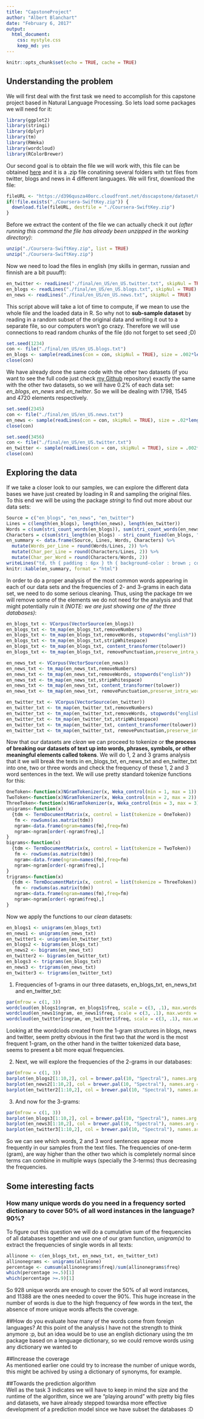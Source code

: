 ---
title: "CapstoneProject"
author: "Albert Blanchart"
date: "February 6, 2017"
output: 
  html_document: 
    css: mystyle.css
    keep_md: yes
---

```{r setup, include=FALSE}
knitr::opts_chunk$set(echo = TRUE, cache = TRUE)
```

## Understanding the problem

We will first deal with the first task we need to accomplish for this capstone project based in Natural Language Processing. So lets load some packages we will need for it:
```{r packageslist, message=FALSE, warning=FALSE}
library(ggplot2)
library(stringi)
library(dplyr)
library(tm)
library(RWeka)
library(wordcloud)
library(RColorBrewer)

```
Our second goal is to obtain the file we will work with, this file can be obtained [here](https://d396qusza40orc.cloudfront.net/dsscapstone/dataset/Coursera-SwiftKey.zip) and it is a .zip file conatining several folders with txt files from twitter, blogs and news in 4 different languages. We will first, download the file:
```{r filefolders}
fileURL <- "https://d396qusza40orc.cloudfront.net/dsscapstone/dataset/Coursera-SwiftKey.zip"
if(!file.exists("./Coursera-SwiftKey.zip")) {
  download.file(fileURL, destfile = "./Coursera-SwiftKey.zip")
}
```
Before we extract the content of the file we can actually check it out _(after running this command the file has already been unzipped in the working directory)_:
```{r zipcontent, echo=FALSE}
unzip("./Coursera-SwiftKey.zip", list = TRUE)
unzip("./Coursera-SwiftKey.zip")
```
Now we need to load the files in english (my skills in german, russian and finnish are a bit puuuff):
```{r readingEN, warning=FALSE, eval=FALSE}
en_twitter <- readLines("./final/en_US/en_US.twitter.txt", skipNul = TRUE)
en_blogs <- readLines("./final/en_US/en_US.blogs.txt", skipNul = TRUE)
en_news <- readLines("./final/en_US/en_US.news.txt", skipNul = TRUE)
```
This script above will take a lot of time to compute, if we mean to use the whole file and the loaded data in R. So why not to **sub-sample dataset** by reading in a random subset of the original data and writing it out to a separate file, so our computers won't go crazy. Therefore we will use connections to read random chunks of the file (do not forget to set seed ;D)  

```{r connection}
set.seed(1234)
con <- file("./final/en_US/en_US.blogs.txt")
en_blogs <- sample(readLines(con = con, skipNul = TRUE), size = .002*length(readLines(con = con, skipNul = TRUE)), replace = FALSE)
close(con)
```

We have already done the same code with the other two datasets (if you want to see the full code just check [my Github](https://github.com/Changomazo/Tokenization) repository) exactly the same with the other two datasets, so we will have 0.2% of each data set: *en_blogs*, *en_news* and *en_twitter*. So we will be dealing with 1798, 1545 and 4720 elements respectively.  

```{r therest, echo=FALSE, warning=FALSE, comment=FALSE}
set.seed(2345)
con <- file("./final/en_US/en_US.news.txt")
en_news <- sample(readLines(con = con, skipNul = TRUE), size = .02*length(readLines(con = con, skipNul = TRUE)), replace = FALSE)
close(con)

set.seed(3456)
con <- file("./final/en_US/en_US.twitter.txt")
en_twitter <- sample(readLines(con = con, skipNul = TRUE), size = .002*length(readLines(con = con, skipNul = TRUE)), replace = FALSE)
close(con)
```

## Exploring the data  
If we take a closer look to our samples, we can explore the different data bases we have just created by loading in R and sampling the original files. To this end we will be using the package *stringi* to find out more about our data sets:
```{r viewdataset,echo=FALSE}
Source = c("en_blogs", "en_news", "en_twitter")
Lines = c(length(en_blogs), length(en_news), length(en_twitter))
Words = c(sum(stri_count_words(en_blogs)), sum(stri_count_words(en_news)), sum(stri_count_words(en_twitter)))
Characters = c(sum(stri_length(en_blogs) - stri_count_fixed(en_blogs, " ")), sum(stri_length(en_news) - stri_count_fixed(en_news, " ")), sum(stri_length(en_twitter) - stri_count_fixed(en_twitter, " ")))
en_summary <- data.frame(Source, Lines, Words, Characters) %>%
  mutate(Words_per_Line = round(Words/Lines, 2)) %>%
  mutate(Char_per_Line = round(Characters/Lines, 2)) %>%
  mutate(Char_per_Word = round(Characters/Words, 2))
writeLines("td, th { padding : 6px } th { background-color : brown ; color : white; border : 1px solid white; } td { color : brown ; border : 1px solid brown }", con = "mystyle.css")
knitr::kable(en_summary, format = "html")
```
In order to do a proper analysis of the most common words appearing in each of our data sets and the frequencies of 2- and 3-grams in each data set, we need to do some serious cleaning. Thus, using the package _tm_ we will remove some of the elements we do not need for the analysis and that might potentially ruin it _(NOTE: we are just showing one of the three databases)_:

```{r remove}
en_blogs_txt <- VCorpus(VectorSource(en_blogs)) 
en_blogs_txt <- tm_map(en_blogs_txt,removeNumbers) 
en_blogs_txt <- tm_map(en_blogs_txt,removeWords, stopwords("english"))
en_blogs_txt <- tm_map(en_blogs_txt,stripWhitespace) 
en_blogs_txt <- tm_map(en_blogs_txt, content_transformer(tolower)) 
en_blogs_txt <- tm_map(en_blogs_txt, removePunctuation,preserve_intra_word_dashes = TRUE)
```

```{r removeothers, echo=FALSE}
en_news_txt <- VCorpus(VectorSource(en_news)) 
en_news_txt <- tm_map(en_news_txt,removeNumbers) 
en_news_txt <- tm_map(en_news_txt,removeWords, stopwords("english"))
en_news_txt <- tm_map(en_news_txt,stripWhitespace) 
en_news_txt <- tm_map(en_news_txt, content_transformer(tolower)) 
en_news_txt <- tm_map(en_news_txt, removePunctuation,preserve_intra_word_dashes = TRUE)

en_twitter_txt <- VCorpus(VectorSource(en_twitter)) 
en_twitter_txt <- tm_map(en_twitter_txt,removeNumbers) 
en_twitter_txt <- tm_map(en_twitter_txt,removeWords, stopwords("english"))
en_twitter_txt <- tm_map(en_twitter_txt,stripWhitespace) 
en_twitter_txt <- tm_map(en_twitter_txt, content_transformer(tolower)) 
en_twitter_txt <- tm_map(en_twitter_txt, removePunctuation,preserve_intra_word_dashes = TRUE)

```

Now that our datasets are _clean_ we can proceed to tokenize or **the process of breaking our datasets of text up into words, phrases, symbols, or other meaningful elements called tokens**. We will do 1, 2 and 3 grams analysis that it we will break the texts in en_blogs_txt, en_news_txt and en_twitter_txt into one, two or three words and check the frequency of these 1, 2 and 3 word sentences in the text. We will use pretty standard tokenize functions for this:

```{r tokenization}
OneToken<-function(x)NGramTokenizer(x, Weka_control(min = 1, max = 1))
TwoToken<-function(x)NGramTokenizer(x, Weka_control(min = 2, max = 2))
ThreeToken<-function(x)NGramTokenizer(x, Weka_control(min = 3, max = 3))
unigrams<-function(x)
  {tdm <- TermDocumentMatrix(x, control = list(tokenize = OneToken))
   fm <- rowSums(as.matrix(tdm))
   ngram<-data.frame(ngram=names(fm),freq=fm)
   ngram<-ngram[order(-ngram$freq),]
}
bigrams<-function(x)
  {tdm <- TermDocumentMatrix(x, control = list(tokenize = TwoToken))
   fm <- rowSums(as.matrix(tdm))
   ngram<-data.frame(ngram=names(fm),freq=fm)
   ngram<-ngram[order(-ngram$freq),]
}
trigrams<-function(x)
  {tdm <- TermDocumentMatrix(x, control = list(tokenize = ThreeToken))
   fm <- rowSums(as.matrix(tdm))
   ngram<-data.frame(ngram=names(fm),freq=fm)
   ngram<-ngram[order(-ngram$freq),]
}
```

Now we apply the functions to our _clean_ datasets:  

```{r tokenizedata}
en_blogs1 <- unigrams(en_blogs_txt)
en_news1 <- unigrams(en_news_txt)
en_twitter1 <- unigrams(en_twitter_txt)
en_blogs2 <- bigrams(en_blogs_txt)
en_news2 <- bigrams(en_news_txt)
en_twitter2 <- bigrams(en_twitter_txt)
en_blogs3 <- trigrams(en_blogs_txt)
en_news3 <- trigrams(en_news_txt)
en_twitter3 <- trigrams(en_twitter_txt)
```

1. Frequencies of 1-grams in our three datasets, en_blogs_txt, en_news_txt and en_twitter_txt: 

```{r onegram_wordcloud}
par(mfrow = c(1, 3))
wordcloud(en_blogs1$ngram, en_blogs1$freq, scale = c(3, .1), max.words = 50, random.order = FALSE, rot.per = .5, use.r.layout = FALSE, colors = brewer.pal(8, "Dark2"))
wordcloud(en_news1$ngram, en_news1$freq, scale = c(3, .1), max.words = 50, random.order = FALSE, rot.per = .5, use.r.layout = FALSE, colors = brewer.pal(8, "Dark2"))
wordcloud(en_twitter1$ngram, en_twitter1$freq, scale = c(3, .1), max.words = 50, random.order = FALSE, rot.per = .5, use.r.layout = FALSE, colors = brewer.pal(8, "Dark2"))
```

Looking at the wordclods created from the 1-gram structures in blogs, news and twitter, seem pretty obvious in the first two that *the* word is the most frequent 1-gram, on the other hand in the twitter tokenized data base, seems to present a bit more equal frequencies.

2. Next, we will explore the frequencies of the 2-grams in our databases:
```{r barplots2gram, fig.width=10}
par(mfrow = c(1, 3))
barplot(en_blogs2[1:10,2], col = brewer.pal(10, "Spectral"), names.arg = en_blogs2$ngram[1:10], horiz = TRUE, las = 2, main = "Blogs")
barplot(en_news2[1:10,2], col = brewer.pal(10, "Spectral"), names.arg = en_news2$ngram[1:10], horiz = TRUE, las = 2, main = "News")
barplot(en_twitter2[1:10,2], col = brewer.pal(10, "Spectral"), names.arg = en_twitter2$ngram[1:10], horiz = TRUE, las = 2, main = "Twitter")
```

3. And now for the 3-grams:
```{r barplots3gram, fig.width=10}
par(mfrow = c(1, 3))
barplot(en_blogs3[1:10,2], col = brewer.pal(10, "Spectral"), names.arg = en_blogs3$ngram[1:10], horiz = TRUE, las = 2, main = "Blogs")
barplot(en_news3[1:10,2], col = brewer.pal(10, "Spectral"), names.arg = en_news3$ngram[1:10], horiz = TRUE, las = 2, main = "News")
barplot(en_twitter3[1:10,2], col = brewer.pal(10, "Spectral"), names.arg = en_twitter3$ngram[1:10], horiz = TRUE, las = 2, main = "Twitter")
```

So we can see which words, 2 and 3 word sentences appear more frequently in our samples from the text files. The frequencies of one-term (gram), are way higher than the other two which is completely normal since terms can combine in multiple ways (specially the 3-terms) thus decreasing the frequencies.

## Some interesting facts
### How many unique words do you need in a frequency sorted dictionary to cover 50% of all word instances in the language? 90%?  
To figure out this question we will do a cumulative sum of the frequencies of all databases together and use one of our gram function, _unigram(x)_ to extract the frequencies of single words in all texts:  

```{r wordcoverage}
allinone <- c(en_blogs_txt, en_news_txt, en_twitter_txt)
allinonegrams <- unigrams(allinone)
percentage <- cumsum(allinonegrams$freq)/sum(allinonegrams$freq)
which(percentage >=.5)[1]
which(percentage >=.9)[1]
```
So 928 unique words are enough to cover the 50% of all word instances, and 11388 are the ones needed to cover the 90%. This huge increase in the number of words is due to the high frequency of few words in the text, the absence of more unique words affects the coverage.  

##How do you evaluate how many of the words come from foreign languages?
At this point of the analysis I have not the strength to think anymore :p, but an idea would be to use an english dictionary using the _tm_ package based on a lenguage dictionary, so we could remove words using any dictionary we wanted to  

##Increase the coverage  
As mentioned earlier one could try to increase the number of unique words, this might be achived by using a dictionary of synonyms, for example.  

##Towards the prediction algorithm  
Well as the task 3 indicates we will have to keep in mind the size and the runtime of the algorithm, since we are "playing around" with pretty big files and datasets, we have already stepped towardsa  more effective development of a prediction model since we have subset the databases :D


